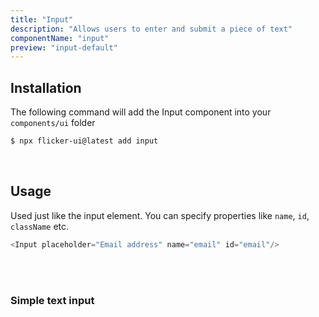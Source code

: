 ```yaml
---
title: "Input"
description: "Allows users to enter and submit a piece of text"
componentName: "input"
preview: "input-default"
---
```



## Installation

The following command will add the Input component into your `components/ui` folder

```bash
$ npx flicker-ui@latest add input
```

<br />

## Usage

Used just like the input element. You can specify properties like `name`, `id`, `className` etc.
```js /placeholder="Email address"/ /name="email"/ /id="email"/
<Input placeholder="Email address" name="email" id="email"/>
```

<br />
<br />

### Simple text input
<PreviewBox component="input-default"/>